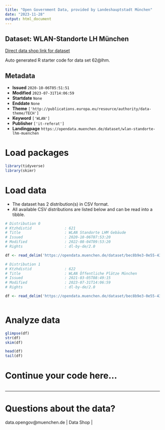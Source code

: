 ```yaml
---
title: "Open Government Data, provided by Landeshauptstadt München"
date: "2023-11-28"
output: html_document
---
```


## Dataset: WLAN-Standorte LH München

[Direct data shop link for dataset](https://opendata.muenchen.de/dataset/wlan-standorte-lhm-muenchen)

Auto generated R starter code for data set 62@lhm.

## Metadata

- **Issued** `2020-10-06T05:51:51`
- **Modified** `2023-07-31T14:06:59`
- **Startdate** `None`
- **Enddate** `None`
- **Theme** `['http://publications.europa.eu/resource/authority/data-theme/TECH']`
- **Keyword** `['WLAN']`
- **Publisher** `['it-referat']`
- **Landingpage** `https://opendata.muenchen.de/dataset/wlan-standorte-lhm-muenchen`


# Load packages

```r

library(tidyverse)
library(skimr)

```

# Load data

-   The dataset has 2 distribution(s) in CSV format.
-   All available CSV distributions are listed below and can be read into a tibble.

```r

# Distribution 0
# Ktzhdistid               : 621
# Title                    : WLAN Standorte LHM Gebäude
# Issued                   : 2020-10-06T07:53:20
# Modified                 : 2022-08-04T09:53:20
# Rights                   : dl-by-de/2.0

df <- read_delim('https://opendata.muenchen.de/dataset/bec8b9e3-0e55-438b-91bd-5f6a781f3efc/resource/58691a67-9ba6-40f0-b25e-9d969af66895/download/opendata_oeffwlan_2022-08-03.csv')

# Distribution 1
# Ktzhdistid               : 622
# Title                    : WLAN Öffentliche Plätze München
# Issued                   : 2021-03-05T08:49:15
# Modified                 : 2023-07-31T14:06:59
# Rights                   : dl-by-de/2.0

df <- read_delim('https://opendata.muenchen.de/dataset/bec8b9e3-0e55-438b-91bd-5f6a781f3efc/resource/df31fe96-0d7d-4d00-b93d-caf9e0e4686b/download/lhm_standorte_07_2023_29_06_23.csv')



```

# Analyze data

```r

glimpse(df)
str(df)
skim(df)

head(df)
tail(df)

```

# Continue your code here...

```r

```

------------------------------------------------------------------------

# Questions about the data?

data.opengov@muenchen.de | Data Shop | 
